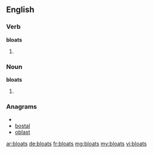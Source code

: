==English==

===Verb===
'''bloats'''

# {{third-person singular of|[[bloat]]}}


===Noun===
'''bloats'''
# {{plural of|[[bloat]]}}

===Anagrams===
* {{alphagram|ablost}}
* [[bostal#English|bostal]]
* [[oblast#English|oblast]]

[[ar:bloats]]
[[de:bloats]]
[[fr:bloats]]
[[mg:bloats]]
[[my:bloats]]
[[vi:bloats]]